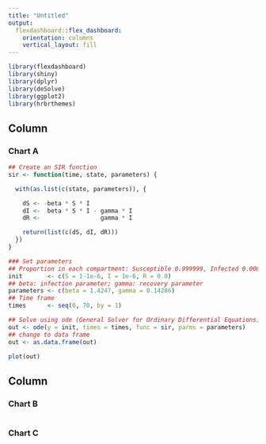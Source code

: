 ```yaml
---
title: "Untitled"
output: 
  flexdashboard::flex_dashboard:
    orientation: columns
    vertical_layout: fill
---
```


```r
library(flexdashboard)
library(shiny)
library(dplyr)
library(deSolve)
library(ggplot2)
library(hrbrthemes)
```

Column {data-width=650}
-----------------------------------------------------------------------

### Chart A

```r
## Create an SIR function
sir <- function(time, state, parameters) {

  with(as.list(c(state, parameters)), {

    dS <- -beta * S * I
    dI <-  beta * S * I - gamma * I
    dR <-                 gamma * I

    return(list(c(dS, dI, dR)))
  })
}

### Set parameters
## Proportion in each compartment: Susceptible 0.999999, Infected 0.000001, Recovered 0
init       <- c(S = 1-1e-6, I = 1e-6, R = 0.0)
## beta: infection parameter; gamma: recovery parameter
parameters <- c(beta = 1.4247, gamma = 0.14286)
## Time frame
times      <- seq(0, 70, by = 1)

## Solve using ode (General Solver for Ordinary Differential Equations)
out <- ode(y = init, times = times, func = sir, parms = parameters)
## change to data frame
out <- as.data.frame(out)

plot(out)
```

Column {data-width=350}
-----------------------------------------------------------------------

### Chart B

```r

```

### Chart C

```r

```

